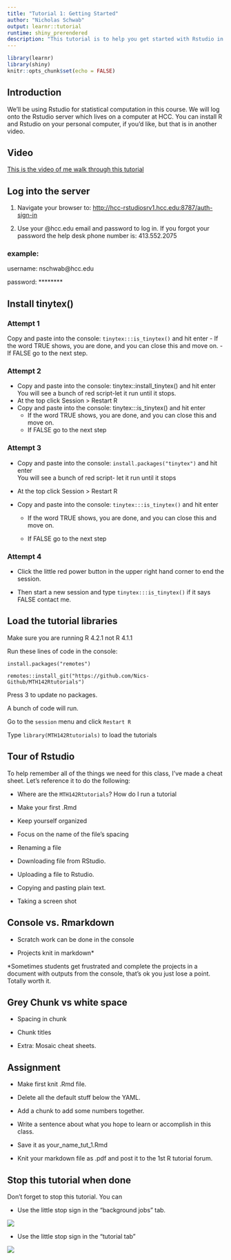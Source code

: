 ```yaml
---
title: "Tutorial 1: Getting Started"
author: "Nicholas Schwab"
output: learnr::tutorial
runtime: shiny_prerendered
description: "This tutorial is to help you get started with Rstudio in MTH 142"
---
```


```r
library(learnr)
library(shiny)
knitr::opts_chunk$set(echo = FALSE)

```

## Introduction

We'll be using Rstudio for statistical computation in this course. We will log onto the Rstudio server which lives on a computer at HCC. You can install R and Rstudio on your personal computer, if you'd like, but that is in another video.

## Video

[This is the video of me walk through this tutorial](https://youtu.be/G0H2mByoR0U)

## Log into the server

1.  Navigate your browser to: <http://hcc-rstudiosrv1.hcc.edu:8787/auth-sign-in>

2.  Use your \@hcc.edu email and password to log in. If you forgot your password the help desk phone number is: 413.552.2075

### example:

username: nschwab\@hcc.edu

password: \*\*\*\*\*\*\*\*

## Install tinytex()

### Attempt 1

Copy and paste into the console: `tinytex:::is_tinytex()` and hit enter - If the word TRUE shows, you are done, and you can close this and move on. - If FALSE go to the next step.

### Attempt 2

-   Copy and paste into the console: tinytex::install_tinytex() and hit enter You will see a bunch of red script-let it run until it stops.
-   At the top click Session \> Restart R
-   Copy and paste into the console: tinytex:::is_tinytex() and hit enter
    -   If the word TRUE shows, you are done, and you can close this and move on.
    -   If FALSE go to the next step

### Attempt 3

-   Copy and paste into the console: `install.packages("tinytex")` and hit enter\
    You will see a bunch of red script- let it run until it stops

-   At the top click Session \> Restart R

-   Copy and paste into the console: `tinytex:::is_tinytex()` and hit enter

    -   If the word TRUE shows, you are done, and you can close this and move on.

    -   If FALSE go to the next step

### Attempt 4

-   Click the little red power button in the upper right hand corner to end the session.

-   Then start a new session and type `tinytex:::is_tinytex()` if it says FALSE contact me.

## Load the tutorial libraries

Make sure you are running R 4.2.1 not R 4.1.1

Run these lines of code in the console:

`install.packages("remotes")`

`remotes::install_git("https://github.com/Nics-Github/MTH142Rtutorials")`

Press 3 to update no packages.

A bunch of code will run.

Go to the `session` menu and click `Restart R`

Type `library(MTH142Rtutorials)` to load the tutorials

## Tour of Rstudio

To help remember all of the things we need for this class, I've made a cheat sheet. Let's reference it to do the following:

-   Where are the `MTH142Rtutorials`? How do I run a tutorial

-   Make your first .Rmd

-   Keep yourself organized

-   Focus on the name of the file's spacing

-   Renaming a file

-   Downloading file from RStudio.

-   Uploading a file to Rstudio.

-   Copying and pasting plain text.

-   Taking a screen shot

## Console vs. Rmarkdown

-   Scratch work can be done in the console

-   Projects knit in markdown\*

\*Sometimes students get frustrated and complete the projects in a document with outputs from the console, that's ok you just lose a point. Totally worth it.

## Grey Chunk vs white space

-   Spacing in chunk

-   Chunk titles

-   Extra: Mosaic cheat sheets.

## Assignment

-   Make first knit .Rmd file.

-   Delete all the default stuff below the YAML.

-   Add a chunk to add some numbers together.

-   Write a sentence about what you hope to learn or accomplish in this class.

-   Save it as your_name_tut_1.Rmd

-   Knit your markdown file as .pdf and post it to the 1st R tutorial forum.

## Stop this tutorial when done

Don't forget to stop this tutorial. You can

-   Use the little stop sign in the "background jobs" tab.

![](./images/background_jobs_stopsign.png)

-   Use the little stop sign in the "tutorial tab"

![](./images/tutorial_stop_sign.png)
